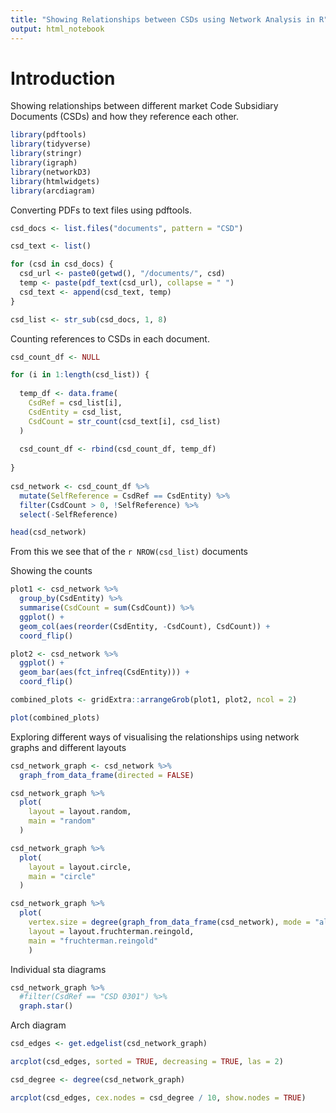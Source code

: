 ```yaml
---
title: "Showing Relationships between CSDs using Network Analysis in R"
output: html_notebook
---
```


# Introduction

Showing relationships between different market Code Subsidiary Documents (CSDs) and how they reference each other. 


```r

library(pdftools)
library(tidyverse)
library(stringr)
library(igraph)
library(networkD3)
library(htmlwidgets)
library(arcdiagram)

```


Converting PDFs to text files using pdftools. 

```r

csd_docs <- list.files("documents", pattern = "CSD")

csd_text <- list()

for (csd in csd_docs) {
  csd_url <- paste0(getwd(), "/documents/", csd)
  temp <- paste(pdf_text(csd_url), collapse = " ")
  csd_text <- append(csd_text, temp)
}

csd_list <- str_sub(csd_docs, 1, 8)

```


Counting references to CSDs in each document. 


```r

csd_count_df <- NULL

for (i in 1:length(csd_list)) {
  
  temp_df <- data.frame(
    CsdRef = csd_list[i],
    CsdEntity = csd_list,
    CsdCount = str_count(csd_text[i], csd_list)
  )
  
  csd_count_df <- rbind(csd_count_df, temp_df)
  
}
    
csd_network <- csd_count_df %>% 
  mutate(SelfReference = CsdRef == CsdEntity) %>% 
  filter(CsdCount > 0, !SelfReference) %>% 
  select(-SelfReference)

head(csd_network)

```


From this we see that of the `r NROW(csd_list)` documents

Showing the counts


```r

plot1 <- csd_network %>% 
  group_by(CsdEntity) %>% 
  summarise(CsdCount = sum(CsdCount)) %>% 
  ggplot() + 
  geom_col(aes(reorder(CsdEntity, -CsdCount), CsdCount)) + 
  coord_flip()

plot2 <- csd_network %>% 
  ggplot() + 
  geom_bar(aes(fct_infreq(CsdEntity))) + 
  coord_flip()

combined_plots <- gridExtra::arrangeGrob(plot1, plot2, ncol = 2)

plot(combined_plots)

```


Exploring different ways of visualising the relationships using network graphs and different layouts


```r

csd_network_graph <- csd_network %>% 
  graph_from_data_frame(directed = FALSE) 

csd_network_graph %>% 
  plot(
    layout = layout.random, 
    main = "random"
  )

csd_network_graph %>% 
  plot(
    layout = layout.circle, 
    main = "circle"
  )

csd_network_graph %>% 
  plot(
    vertex.size = degree(graph_from_data_frame(csd_network), mode = "all"), 
    layout = layout.fruchterman.reingold, 
    main = "fruchterman.reingold"
    )


```

Individual sta diagrams

```r

csd_network_graph %>% 
  #filter(CsdRef == "CSD 0301") %>% 
  graph.star()


```




Arch diagram

```r

csd_edges <- get.edgelist(csd_network_graph)

arcplot(csd_edges, sorted = TRUE, decreasing = TRUE, las = 2)

```



```r

csd_degree <- degree(csd_network_graph)

arcplot(csd_edges, cex.nodes = csd_degree / 10, show.nodes = TRUE)


```

